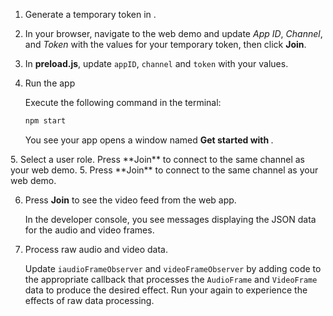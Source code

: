 <PlatformWrapper platform="electron">

1.  Generate a temporary token in <Vg k="CONSOLE" />.

2. In your browser, navigate to the <Link target="_blank" to="{{Global.DEMO_BASIC_VIDEO_CALL_URL}}"><Vg k="COMPANY" /> web demo</Link> and update _App ID_, _Channel_, and _Token_ with the values for your temporary token, then click **Join**.

3.  In **preload.js**, update `appID`, `channel` and `token` with your values.

4.  Run the app
    
    Execute the following command in the terminal:
    ```bash
    npm start
    ```
    You see your app opens a window named **Get started with <Vpd k="PRODUCT" />**.
<ProductWrapper product="interactive-live-streaming">
5. Select a user role. Press **Join** to connect to the same channel as your web demo.
</ProductWrapper>

<ProductWrapper product="video-calling">
5. Press **Join** to connect to the same channel as your web demo.
</ProductWrapper>

6.  Press **Join** to see the video feed from the web app.

    In the developer console, you see messages displaying the JSON data for the audio and video frames.

7.  Process raw audio and video data.

    Update `iaudioFrameObserver` and `videoFrameObserver` by adding code to the appropriate callback that processes the `AudioFrame` and `VideoFrame` data to produce the desired effect. Run your <Vpl k="CLIENT" /> again to experience the effects of raw data processing.

</PlatformWrapper>
